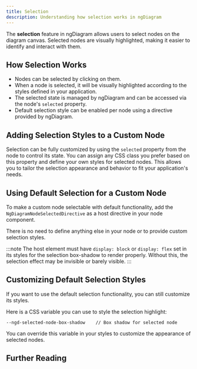 ```yaml
---
title: Selection
description: Understanding how selection works in ngDiagram
---
```



The **selection** feature in ngDiagram allows users to select nodes on the diagram canvas.
Selected nodes are visually highlighted, making it easier to identify and interact with them.

## How Selection Works

- Nodes can be selected by clicking on them.
- When a node is selected, it will be visually highlighted according to the styles defined in your application.
- The selected state is managed by ngDiagram and can be accessed via the node's `selected` property.
- Default selection style can be enabled per node using a directive provided by ngDiagram.

## Adding Selection Styles to a Custom Node

Selection can be fully customized by using the `selected` property from the node to control its state.
You can assign any CSS class you prefer based on this property and define your own styles for selected nodes.
This allows you to tailor the selection appearance and behavior to fit your application's needs.

<CustomSelection />

<CodeSnippet relativePath="nodes/selection/custom/node.component.ts" />

<CodeSnippet relativePath="nodes/selection/custom/node.component.scss" />

## Using Default Selection for a Custom Node

To make a custom node selectable with default functionality, add the `NgDiagramNodeSelectedDirective` as a host directive in your node component.

There is no need to define anything else in your node or to provide custom selection styles.

:::note
The host element must have `display: block` or `display: flex` set in its styles for the selection box-shadow to render properly. Without this, the selection effect may be invisible or barely visible.
:::

<DefaultSelection />

<CodeSnippet relativePath="nodes/selection/default/node.component.ts" />

## Customizing Default Selection Styles

If you want to use the default selection functionality, you can still customize its styles.

Here is a CSS variable you can use to style the selection highlight:

```
--ngd-selected-node-box-shadow    // Box shadow for selected node
```

You can override this variable in your styles to customize the appearance of selected nodes.

## Further Reading

<LinkCard
  icon="list-format"
  title="Nodes"
  href="/docs/internals/nodes/nodes"
  description="Learn more about node features"
/>
<LinkCard
  icon="list-format"
  title="Custom Nodes"
  href="/docs/internals/nodes/custom-nodes"
  description="Create custom node templates"
/>
